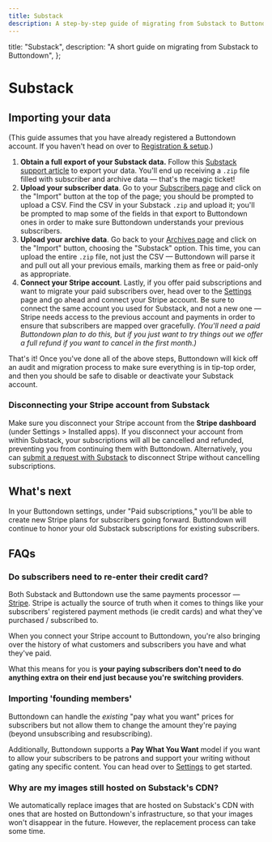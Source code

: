 ```yaml
---
title: Substack
description: A step-by-step guide of migrating from Substack to Buttondown
---
```



  title: "Substack",
  description: "A short guide on migrating from Substack to Buttondown",
};

# Substack

## Importing your data

(This guide assumes that you have already registered a Buttondown account. If you haven't head on over to [Registration & setup](/getting-started/registration-and-setup).)

1. **Obtain a full export of your Substack data.** Follow this [Substack support article](https://support.substack.com/hc/en-us/articles/360037466012-How-do-I-export-my-posts-) to export your data. You'll end up receiving a `.zip` file filled with subscriber and archive data — that's the magic ticket!
2. **Upload your subscriber data**. Go to your [Subscribers page](https://buttondown.email/subscribers/import) and click on the "Import" button at the top of the page; you should be prompted to upload a CSV. Find the CSV in your Substack `.zip` and upload it; you'll be prompted to map some of the
   fields in that export to Buttondown ones in order to make sure Buttondown understands your previous subscribers.
3. **Upload your archive data**. Go back to your [Archives page](https://buttondown.email/emails/import) and click on the "Import" button, choosing the "Substack" option. This time, you can upload the entire `.zip` file, not just the CSV — Buttondown will parse it and pull out all your previous emails, marking them as free or paid-only as appropriate.
4. **Connect your Stripe account**. Lastly, if you offer paid subscriptions and want to migrate your paid subscribers over, head over to the [Settings](https://buttondown.email/settings) page and go ahead and connect your Stripe account. Be sure to connect the same account you used for Substack, and not a new one — Stripe needs access to the previous account and payments in order to ensure that subscribers are mapped over gracefully. _(You'll need a paid Buttondown plan to do this, but if you just want to try things out we offer a full refund if you want to cancel in the first month.)_

That's it! Once you've done all of the above steps, Buttondown will kick off an audit and migration process to make sure everything is in tip-top order, and then you should be safe to disable or deactivate your Substack account.

### Disconnecting your Stripe account from Substack

Make sure you disconnect your Stripe account from the **Stripe dashboard** (under Settings > Installed apps). If you disconnect your account from within Substack, your subscriptions will all be cancelled and refunded, preventing you from continuing them with Buttondown. Alternatively, you can [submit a request with Substack](https://support.substack.com/hc/en-us/articles/360060408872-How-do-I-turn-off-paid-subscriptions-on-Substack-) to disconnect Stripe without cancelling subscriptions.

## What's next

In your Buttondown settings, under "Paid subscriptions," you'll be able to create new Stripe plans for subscribers going forward. Buttondown will continue to honor your old Substack subscriptions for existing subscribers.

## FAQs

### Do subscribers need to re-enter their credit card?

Both Substack and Buttondown use the same payments processor — [Stripe](https://stripe.com/). Stripe is actually the source of truth when it comes to things like your subscribers' registered payment methods (ie credit cards) and what they've purchased / subscribed to.

When you connect your Stripe account to Buttondown, you're also bringing over the history of what customers and subscribers you have and what they've paid.

What this means for you is **your paying subscribers don't need to do anything extra on their end just because you're switching providers**.

### Importing 'founding members'

Buttondown can handle the _existing_ "pay what you want" prices for subscribers but not allow them to change the amount they're paying (beyond unsubscribing and resubscribing).

Additionally, Buttondown supports a **Pay What You Want** model if you want to allow your subscribers to be patrons and support your writing without gating any specific content. You can head over to [Settings](https://buttondown.email/settings) to get started.

### Why are my images still hosted on Substack's CDN?

We automatically replace images that are hosted on Substack's CDN with ones that are hosted on Buttondown's infrastructure, so that your images won't disappear in the future. However, the replacement process can take some time.
